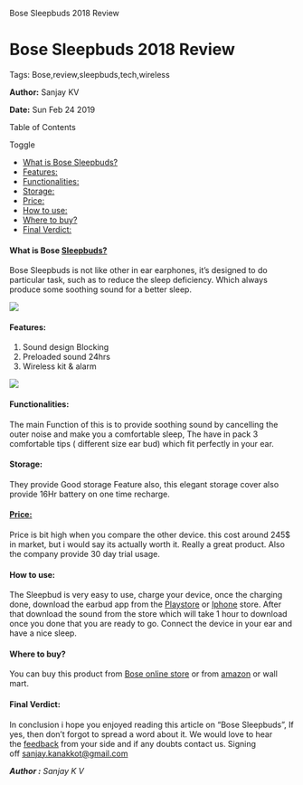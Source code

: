    Bose Sleepbuds 2018 Review

Bose Sleepbuds 2018 Review
==========================

Tags: Bose,review,sleepbuds,tech,wireless

**Author:** Sanjay KV

**Date:** Sun Feb 24 2019

Table of Contents

Toggle

*   [What is Bose Sleepbuds?](https://recodehive.com/bose-sleepbuds-2018-review/#What_is_Bose_Sleepbuds "What is Bose Sleepbuds?")
*   [Features:](https://recodehive.com/bose-sleepbuds-2018-review/#Features "Features:")
*   [Functionalities:](https://recodehive.com/bose-sleepbuds-2018-review/#Functionalities "Functionalities:")
*   [Storage:](https://recodehive.com/bose-sleepbuds-2018-review/#Storage "Storage:")
*   [Price:](https://recodehive.com/bose-sleepbuds-2018-review/#Price "Price:")
*   [How to use:](https://recodehive.com/bose-sleepbuds-2018-review/#How_to_use "How to use:")
*   [Where to buy?](https://recodehive.com/bose-sleepbuds-2018-review/#Where_to_buy "Where to buy?")
*   [Final Verdict:](https://recodehive.com/bose-sleepbuds-2018-review/#Final_Verdict "Final Verdict:")

#### What is Bose [Sleepbuds?](https://www.bose.com/en_us/products/wellness/noise_masking_sleepbuds/noise-masking-sleepbuds.html)

Bose Sleepbuds is not like other in ear earphones, it’s designed to do particular task, such as to reduce the sleep deficiency. Which always produce some soothing sound for a better sleep.

![](https://i2.wp.com/recodehive.com/wp-content/uploads/2019/02/Capture2.jpg?fit=640%2C310&ssl=1)

#### Features:

1.  Sound design Blocking
2.  Preloaded sound 24hrs
3.  Wireless kit & alarm

![](https://i1.wp.com/recodehive.com/wp-content/uploads/2019/02/ip1.jpg?fit=640%2C311&ssl=1)

#### Functionalities:

The main Function of this is to provide soothing sound by cancelling the outer noise and make you a comfortable sleep, The have in pack 3 comfortable tips ( different size ear bud) which fit perfectly in your ear.

#### Storage:

They provide Good storage Feature also, this elegant storage cover also provide 16Hr battery on one time recharge.

#### [Price:](https://www.amazon.com/Bose-785593-0010-Noise-Masking-Sleepbuds/dp/B07CMNMLNK)

Price is bit high when you compare the other device. this cost around 245$ in market, but i would say its actually worth it. Really a great product. Also the company provide 30 day trial usage.

#### How to use:

The Sleepbud is very easy to use, charge your device, once the charging done, download the earbud app from the [Playstore](https://play.google.com/store?hl=en) or [Iphone](https://www.apple.com/in/ios/app-store/) store. After that download the sound from the store which will take 1 hour to download once you done that you are ready to go. Connect the device in your ear and have a nice sleep.

#### Where to buy?

You can buy this product from [Bose online store](https://www.apple.com/in/ios/app-store/) or from [amazon](https://www.amazon.com/Bose-785593-0010-Noise-Masking-Sleepbuds/dp/B07CMNMLNK) or wall mart.

#### Final Verdict:

In conclusion i hope you enjoyed reading this article on “Bose Sleepbuds”, If yes, then don’t forgot to spread a word about it. We would love to hear the [feedback](https://recodehive.com/contact-us/) from your side and if any doubts contact us. Signing off [sanjay.kanakkot@gmail.com](https://recodehive.com/about-us/)

_**Author :** Sanjay K V_
